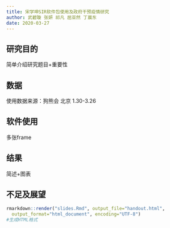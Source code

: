```yaml
---
title: 宋学坤SIR软件包使用及政府干预疫情研究
author: 武碧璇 张妍 祁凡 屈亚然 丁晨东
date: 2020-03-27
---
```





## 研究目的 

简单介绍研究题目+重要性



## 数据

使用数据来源：狗熊会 北京 1.30-3.26  


## 软件使用

多张frame

## 结果

简述+图表

## 不足及展望








```r
rmarkdown::render("slides.Rmd", output_file="handout.html", 
  output_format="html_document", encoding="UTF-8")
#生成HTML格式
```



